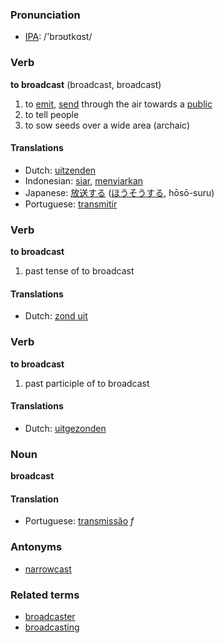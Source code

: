 === Pronunciation ===
*[[w:IPA|IPA]]: /'brɔʊtkɑst/

=== Verb ===
'''to broadcast''' (broadcast, broadcast)

# to [[emit]], [[send]] through the air towards a [[public]]
# to tell people
# to sow seeds over a wide area (archaic)

==== Translations ====
*Dutch: [[uitzenden]]
*Indonesian: [[siar]], [[siar|menyiarkan]]
*Japanese: [[放送]]する ([[ほうそう]]する, hōsō-suru)
*Portuguese: [[transmitir]]

=== Verb ===
'''to broadcast'''

# past tense of to broadcast

==== Translations ====
*Dutch: [[zond uit]]

=== Verb ===
'''to broadcast'''

# past participle of to broadcast

==== Translations ====
*Dutch: [[uitgezonden]]

=== Noun ===
'''broadcast'''

==== Translation ====
*Portuguese: [[transmissão]] ''f''

===Antonyms===
*[[narrowcast]]

===Related terms===
*[[broadcaster]]
*[[broadcasting]]